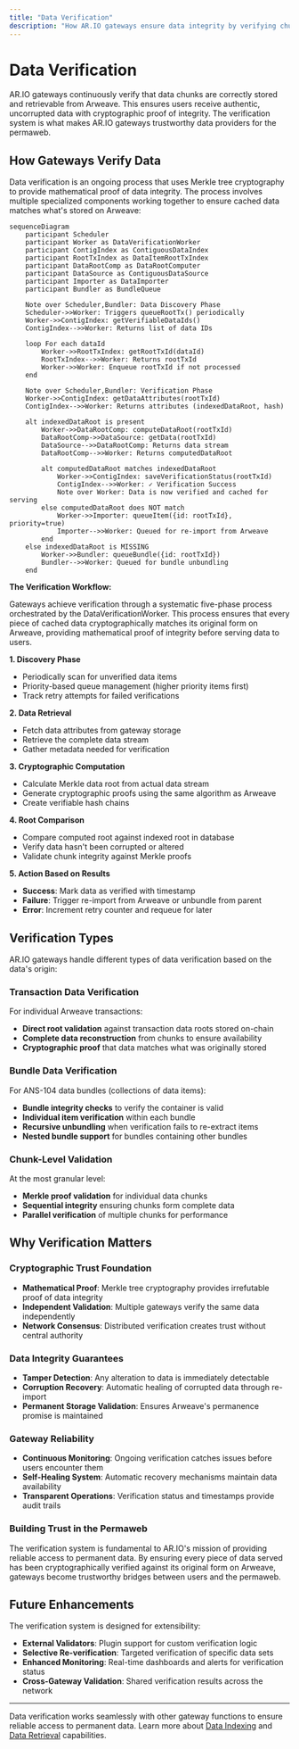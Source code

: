 ```yaml
---
title: "Data Verification"
description: "How AR.IO gateways ensure data integrity by verifying chunks are correctly stored and retrievable from Arweave"
---
```


# Data Verification

AR.IO gateways continuously verify that data chunks are correctly stored and retrievable from Arweave. This ensures users receive authentic, uncorrupted data with cryptographic proof of integrity. The verification system is what makes AR.IO gateways trustworthy data providers for the permaweb.

## How Gateways Verify Data

Data verification is an ongoing process that uses Merkle tree cryptography to provide mathematical proof of data integrity. The process involves multiple specialized components working together to ensure cached data matches what's stored on Arweave:

```mermaid
sequenceDiagram
    participant Scheduler
    participant Worker as DataVerificationWorker
    participant ContigIndex as ContiguousDataIndex
    participant RootTxIndex as DataItemRootTxIndex
    participant DataRootComp as DataRootComputer
    participant DataSource as ContiguousDataSource
    participant Importer as DataImporter
    participant Bundler as BundleQueue

    Note over Scheduler,Bundler: Data Discovery Phase
    Scheduler->>Worker: Triggers queueRootTx() periodically
    Worker->>ContigIndex: getVerifiableDataIds()
    ContigIndex-->>Worker: Returns list of data IDs
    
    loop For each dataId
        Worker->>RootTxIndex: getRootTxId(dataId)
        RootTxIndex-->>Worker: Returns rootTxId
        Worker->>Worker: Enqueue rootTxId if not processed
    end

    Note over Scheduler,Bundler: Verification Phase
    Worker->>ContigIndex: getDataAttributes(rootTxId)
    ContigIndex-->>Worker: Returns attributes (indexedDataRoot, hash)

    alt indexedDataRoot is present
        Worker->>DataRootComp: computeDataRoot(rootTxId)
        DataRootComp->>DataSource: getData(rootTxId)
        DataSource-->>DataRootComp: Returns data stream
        DataRootComp-->>Worker: Returns computedDataRoot

        alt computedDataRoot matches indexedDataRoot
            Worker->>ContigIndex: saveVerificationStatus(rootTxId)
            ContigIndex-->>Worker: ✓ Verification Success
            Note over Worker: Data is now verified and cached for serving
        else computedDataRoot does NOT match
            Worker->>Importer: queueItem({id: rootTxId}, priority=true)
            Importer-->>Worker: Queued for re-import from Arweave
        end
    else indexedDataRoot is MISSING
        Worker->>Bundler: queueBundle({id: rootTxId})
        Bundler-->>Worker: Queued for bundle unbundling
    end
```

**The Verification Workflow:**

Gateways achieve verification through a systematic five-phase process orchestrated by the DataVerificationWorker. This process ensures that every piece of cached data cryptographically matches its original form on Arweave, providing mathematical proof of integrity before serving data to users.

**1. Discovery Phase**
- Periodically scan for unverified data items
- Priority-based queue management (higher priority items first)
- Track retry attempts for failed verifications

**2. Data Retrieval**
- Fetch data attributes from gateway storage
- Retrieve the complete data stream
- Gather metadata needed for verification

**3. Cryptographic Computation**
- Calculate Merkle data root from actual data stream
- Generate cryptographic proofs using the same algorithm as Arweave
- Create verifiable hash chains

**4. Root Comparison**
- Compare computed root against indexed root in database
- Verify data hasn't been corrupted or altered
- Validate chunk integrity against Merkle proofs

**5. Action Based on Results**
- **Success**: Mark data as verified with timestamp
- **Failure**: Trigger re-import from Arweave or unbundle from parent
- **Error**: Increment retry counter and requeue for later

## Verification Types

AR.IO gateways handle different types of data verification based on the data's origin:

### Transaction Data Verification
For individual Arweave transactions:
- **Direct root validation** against transaction data roots stored on-chain
- **Complete data reconstruction** from chunks to ensure availability
- **Cryptographic proof** that data matches what was originally stored

### Bundle Data Verification
For ANS-104 data bundles (collections of data items):
- **Bundle integrity checks** to verify the container is valid
- **Individual item verification** within each bundle
- **Recursive unbundling** when verification fails to re-extract items
- **Nested bundle support** for bundles containing other bundles

### Chunk-Level Validation
At the most granular level:
- **Merkle proof validation** for individual data chunks
- **Sequential integrity** ensuring chunks form complete data
- **Parallel verification** of multiple chunks for performance



## Why Verification Matters

### Cryptographic Trust Foundation
- **Mathematical Proof**: Merkle tree cryptography provides irrefutable proof of data integrity
- **Independent Validation**: Multiple gateways verify the same data independently
- **Network Consensus**: Distributed verification creates trust without central authority

### Data Integrity Guarantees
- **Tamper Detection**: Any alteration to data is immediately detectable
- **Corruption Recovery**: Automatic healing of corrupted data through re-import
- **Permanent Storage Validation**: Ensures Arweave's permanence promise is maintained

### Gateway Reliability
- **Continuous Monitoring**: Ongoing verification catches issues before users encounter them
- **Self-Healing System**: Automatic recovery mechanisms maintain data availability
- **Transparent Operations**: Verification status and timestamps provide audit trails

### Building Trust in the Permaweb
The verification system is fundamental to AR.IO's mission of providing reliable access to permanent data. By ensuring every piece of data served has been cryptographically verified against its original form on Arweave, gateways become trustworthy bridges between users and the permaweb.

## Future Enhancements

The verification system is designed for extensibility:
- **External Validators**: Plugin support for custom verification logic
- **Selective Re-verification**: Targeted verification of specific data sets
- **Enhanced Monitoring**: Real-time dashboards and alerts for verification status
- **Cross-Gateway Validation**: Shared verification results across the network


---

Data verification works seamlessly with other gateway functions to ensure reliable access to permanent data. Learn more about [Data Indexing](/learn/gateways/data-indexing) and [Data Retrieval](/learn/gateways/data-retrieval) capabilities.
